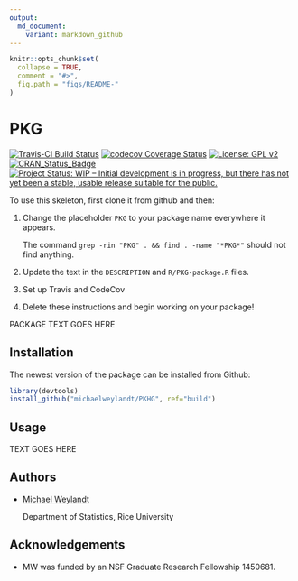 ```yaml
---
output:
  md_document:
    variant: markdown_github
---
```


<!--  -*- coding: utf-8 -*- -->
<!-- README.md is generated from README.Rmd. Do not edit this file directly -->


```r
knitr::opts_chunk$set(
  collapse = TRUE,
  comment = "#>",
  fig.path = "figs/README-"
)
```

# PKG

[![Travis-CI Build Status](https://api.travis-ci.org/michaelweylandt/PKG.svg)](https://travis-ci.org/michaelweylandt/PKG) [![codecov Coverage Status](https://codecov.io/gh/michaelweylandt/PKG/branch/master/graph/badge.svg)](https://codecov.io/gh/michaelweylandt/PKG?branch=master) [![License: GPL v2](https://img.shields.io/badge/License-GPL%20v2-brightgreen.svg)](https://www.gnu.org/licenses/old-licenses/gpl-2.0.en.html) [![CRAN_Status_Badge](http://www.r-pkg.org/badges/version/PKG)](https://cran.r-project.org/package=PKG) [![Project Status: WIP – Initial development is in progress, but there has not yet been a stable, usable release suitable for the public.](http://www.repostatus.org/badges/latest/wip.svg)](http://www.repostatus.org/#wip)

To use this skeleton, first clone it from github and then: 

1. Change the placeholder `PKG` to your package name everywhere it appears. 

   The command `grep -rin "PKG" . && find . -name "*PKG*"` should not find anything.

2. Update the text in the `DESCRIPTION` and `R/PKG-package.R` files.

3. Set up Travis and CodeCov

4. Delete these instructions and begin working on your package!

PACKAGE TEXT GOES HERE

## Installation

The newest version of the package can be installed from Github:

```r
library(devtools)
install_github("michaelweylandt/PKHG", ref="build")
```

## Usage

TEXT GOES HERE

## Authors

* [Michael Weylandt](http://github.com/michaelweylandt)

    Department of Statistics, Rice University

## Acknowledgements

* MW was funded by an NSF Graduate Research Fellowship 1450681.
